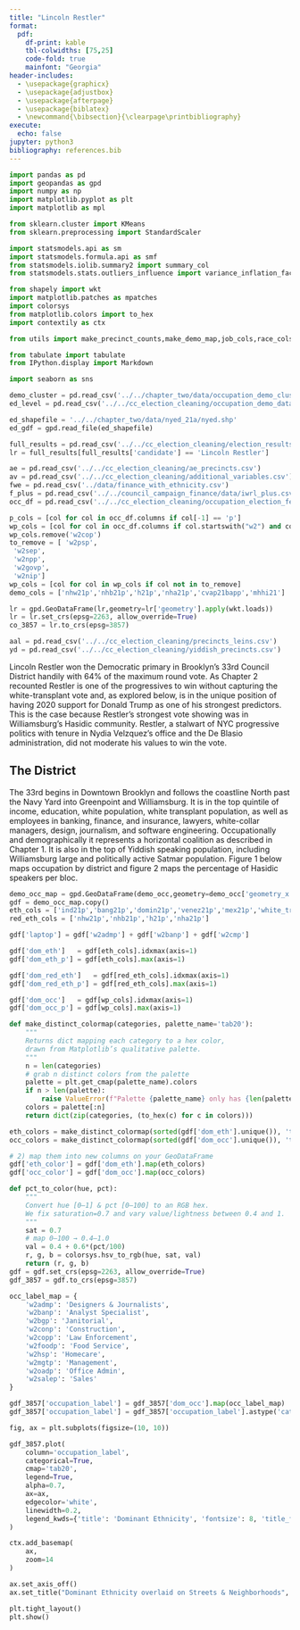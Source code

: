 ```yaml
---
title: "Lincoln Restler"
format:
  pdf:
    df-print: kable
    tbl-colwidths: [75,25]
    code-fold: true
    mainfont: "Georgia"
header-includes:
  - \usepackage{graphicx}
  - \usepackage{adjustbox}
  - \usepackage{afterpage}
  - \usepackage{biblatex}
  - \newcommand{\bibsection}{\clearpage\printbibliography}
execute:
  echo: false
jupyter: python3
bibliography: references.bib
---
```



```python
import pandas as pd
import geopandas as gpd
import numpy as np
import matplotlib.pyplot as plt
import matplotlib as mpl

from sklearn.cluster import KMeans
from sklearn.preprocessing import StandardScaler

import statsmodels.api as sm
import statsmodels.formula.api as smf
from statsmodels.iolib.summary2 import summary_col
from statsmodels.stats.outliers_influence import variance_inflation_factor

from shapely import wkt
import matplotlib.patches as mpatches
import colorsys
from matplotlib.colors import to_hex
import contextily as ctx

from utils import make_precinct_counts,make_demo_map,job_cols,race_cols,cols_to_keep,scale_and_cluster,make_edname,map_round_votes,make_pc_map

from tabulate import tabulate
from IPython.display import Markdown

import seaborn as sns
```


```python
demo_cluster = pd.read_csv('../../chapter_two/data/occupation_demo_clusters_on_ed.csv')
ed_level = pd.read_csv('../../cc_election_cleaning/occupation_demo_data_feb21.csv')

ed_shapefile = '../../chapter_two/data/nyed_21a/nyed.shp'
ed_gdf = gpd.read_file(ed_shapefile)

full_results = pd.read_csv('../../cc_election_cleaning/election_results_with_vote_sponsor_cluster_FEB13.csv')
lr = full_results[full_results['candidate'] == 'Lincoln Restler']

ae = pd.read_csv('../../cc_election_cleaning/ae_precincts.csv')
av = pd.read_csv('../../cc_election_cleaning/additional_variables.csv')
fwe = pd.read_csv('../data/finance_with_ethnicity.csv')
f_plus = pd.read_csv('../../council_campaign_finance/data/iwrl_plus.csv')
occ_df = pd.read_csv('../../cc_election_cleaning/occupation_election_feb21.csv')

p_cols = [col for col in occ_df.columns if col[-1] == 'p']
wp_cols = [col for col in occ_df.columns if col.startswith("w2") and col.endswith("p")]
wp_cols.remove('w2cop')
to_remove = [ 'w2psp',
 'w2sep',
 'w2npp',
 'w2govp',
 'w2nip']
wp_cols = [col for col in wp_cols if col not in to_remove]
demo_cols = ['nhw21p','nhb21p','h21p','nha21p','cvap21bapp','mhhi21']

lr = gpd.GeoDataFrame(lr,geometry=lr['geometry'].apply(wkt.loads))
lr = lr.set_crs(epsg=2263, allow_override=True)
co_3857 = lr.to_crs(epsg=3857)

aal = pd.read_csv('../../cc_election_cleaning/precincts_leins.csv')
yd = pd.read_csv('../../cc_election_cleaning/yiddish_precincts.csv')
```

Lincoln Restler won the Democratic primary in Brooklyn's 33rd Council District handily with 64% of the maximum round vote. As Chapter 2 recounted Restler is one of the progressives to win without capturing the white-transplant vote and, as explored below, is in the unique position of having 2020 support for Donald Trump as one of his strongest predictors. This is the case because Restler's strongest vote showing was in Williamsburg's Hasidic community. Restler, a stalwart of NYC progressive politics with tenure in Nydia Velzquez's office and the De Blasio administration, did not moderate his values to win the vote. 

## The District 

The 33rd begins in Downtown Brooklyn and follows the coastline North past the Navy Yard into Greenpoint and Williamsburg. It is in the top quintile of income, education, white population, white transplant population, as well as employees in banking, finance, and insurance, lawyers, white-collar managers, design, journalism, and software engineering. Occupationally and demographically it represents a horizontal coalition as described in Chapter 1. It is also in the top of Yiddish speaking population, including Williamsburg large and politically active Satmar population. Figure 1 below maps occupation by district and figure 2 maps the percentage of Hasidic speakers per bloc. 

```python

demo_occ_map = gpd.GeoDataFrame(demo_occ,geometry=demo_occ['geometry_x'].apply(wkt.loads))
gdf = demo_occ_map.copy()
eth_cols = ['ind21p','bang21p','domin21p','venez21p','mex21p','white_transplant_ratio','winda21p']
red_eth_cols = ['nhw21p','nhb21p','h21p','nha21p']

gdf['laptop'] = gdf['w2admp'] + gdf['w2banp'] + gdf['w2cmp']

gdf['dom_eth']   = gdf[eth_cols].idxmax(axis=1)  
gdf['dom_eth_p'] = gdf[eth_cols].max(axis=1)     

gdf['dom_red_eth']   = gdf[red_eth_cols].idxmax(axis=1)
gdf['dom_red_eth_p'] = gdf[red_eth_cols].max(axis=1)

gdf['dom_occ']   = gdf[wp_cols].idxmax(axis=1)
gdf['dom_occ_p'] = gdf[wp_cols].max(axis=1)

def make_distinct_colormap(categories, palette_name='tab20'):
    """
    Returns dict mapping each category to a hex color, 
    drawn from Matplotlib’s qualitative palette.
    """
    n = len(categories)
    # grab n distinct colors from the palette
    palette = plt.get_cmap(palette_name).colors
    if n > len(palette):
        raise ValueError(f"Palette {palette_name} only has {len(palette)} colors")
    colors = palette[:n]
    return dict(zip(categories, (to_hex(c) for c in colors)))

eth_colors = make_distinct_colormap(sorted(gdf['dom_eth'].unique()), 'tab20')
occ_colors = make_distinct_colormap(sorted(gdf['dom_occ'].unique()), 'tab20')

# 2) map them into new columns on your GeoDataFrame
gdf['eth_color'] = gdf['dom_eth'].map(eth_colors)
gdf['occ_color'] = gdf['dom_occ'].map(occ_colors)

def pct_to_color(hue, pct):
    """
    Convert hue [0–1] & pct [0–100] to an RGB hex.
    We fix saturation=0.7 and vary value/lightness between 0.4 and 1.
    """
    sat = 0.7
    # map 0–100 → 0.4–1.0
    val = 0.4 + 0.6*(pct/100)
    r, g, b = colorsys.hsv_to_rgb(hue, sat, val)
    return (r, g, b)
gdf = gdf.set_crs(epsg=2263, allow_override=True)
gdf_3857 = gdf.to_crs(epsg=3857)

occ_label_map = {
    'w2admp': 'Designers & Journalists',
    'w2banp': 'Analyst Specialist',
    'w2bgp': 'Janitorial',
    'w2conp': 'Construction',
    'w2copp': 'Law Enforcement',
    'w2foodp': 'Food Service',
    'w2hsp': 'Homecare',
    'w2mgtp': 'Management',
    'w2oadp': 'Office Admin',
    'w2salep': 'Sales'
}

gdf_3857['occupation_label'] = gdf_3857['dom_occ'].map(occ_label_map)
gdf_3857['occupation_label'] = gdf_3857['occupation_label'].astype('category')

fig, ax = plt.subplots(figsize=(10, 10))

gdf_3857.plot(
    column='occupation_label',
    categorical=True,
    cmap='tab20',
    legend=True,
    alpha=0.7,
    ax=ax,
    edgecolor='white',
    linewidth=0.2,
    legend_kwds={'title': 'Dominant Ethnicity', 'fontsize': 8, 'title_fontsize': 10}
)

ctx.add_basemap(
    ax,
    zoom=14   
)

ax.set_axis_off()
ax.set_title("Dominant Ethnicity overlaid on Streets & Neighborhoods", pad=12)

plt.tight_layout()
plt.show()
```
